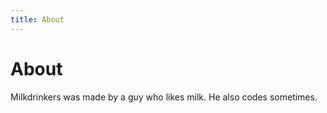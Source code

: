 ---
title: About
---

# About

Milkdrinkers was made by a guy who likes milk. He also codes sometimes.
